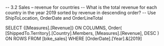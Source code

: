 -- 3.2 Sales – revenue for countries
-- What is the total revenue for each country in the year 2019 sorted by revenue in descending order?
-- Use ShipToLocation, OrderDate and OrderLineTotal

SELECT
	{[Measures].[Revenue]} ON COLUMNS,
	Order(
		[ShippedTo.Territory].[Country].Members,
		[Measures].[Revenue],
		DESC
	) ON ROWS
FROM
	[bike_sales]
WHERE
	[OrderDate].[Year].&[2019]


